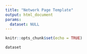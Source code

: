 ```yaml
---
title: "Network Page Template"
output: html_document
params:
  dataset: NULL
---
```


```r
knitr::opts_chunk$set(echo = TRUE)
```


```r
dataset
```

